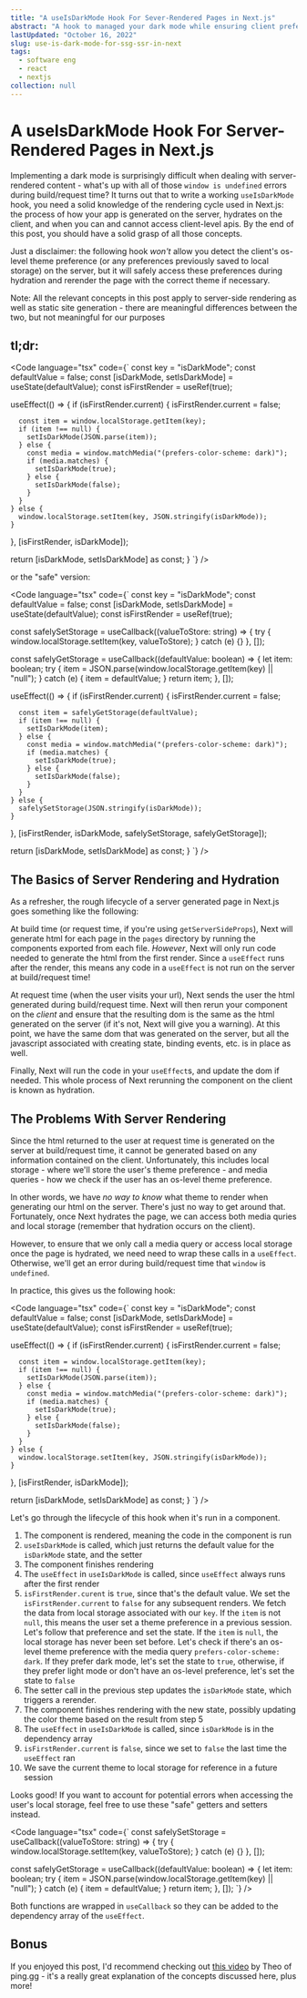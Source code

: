 ```yaml
---
title: "A useIsDarkMode Hook For Sever-Rendered Pages in Next.js"
abstract: "A hook to managed your dark mode while ensuring client preferences are only accessed after hydration"
lastUpdated: "October 16, 2022"
slug: use-is-dark-mode-for-ssg-ssr-in-next
tags:
  - software eng
  - react
  - nextjs
collection: null
---
```


# A useIsDarkMode Hook For Server-Rendered Pages in Next.js

Implementing a dark mode is surprisingly difficult when dealing with server-rendered content - what's up with all of those `window is undefined` errors during build/request time? It turns out that to write a working `useIsDarkMode` hook, you need a solid knowledge of the rendering cycle used in Next.js: the process of how your app is generated on the server, hydrates on the client, and when you can and cannot access client-level apis. By the end of this post, you should have a solid grasp of all those concepts.

Just a disclaimer: the following hook _won't_ allow you detect the client's os-level theme preference (or any preferences previously saved to local storage) on the server, but it will safely access these preferences during hydration and rerender the page with the correct theme if necessary.

<Info>
  Note: All the relevant concepts in this post apply to server-side rendering as
  well as static site generation - there are meaningful differences between the
  two, but not meaningful for our purposes
</Info>

## tl;dr:

<Code language="tsx" code={`
const key = "isDarkMode";
const defaultValue = false;
  const [isDarkMode, setIsDarkMode] = useState(defaultValue);
  const isFirstRender = useRef(true);

  useEffect(() => {
    if (isFirstRender.current) {
      isFirstRender.current = false;

      const item = window.localStorage.getItem(key);
      if (item !== null) {
        setIsDarkMode(JSON.parse(item));
      } else {
        const media = window.matchMedia("(prefers-color-scheme: dark)");
        if (media.matches) {
          setIsDarkMode(true);
        } else {
          setIsDarkMode(false);
        }
      }
    } else {
      window.localStorage.setItem(key, JSON.stringify(isDarkMode));
    }
  }, [isFirstRender, isDarkMode]);

  return [isDarkMode, setIsDarkMode] as const;
}
`} />

or the "safe" version:

<Code language="tsx" code={`
const key = "isDarkMode";
const defaultValue = false;
  const [isDarkMode, setIsDarkMode] = useState(defaultValue);
  const isFirstRender = useRef(true);

  const safelySetStorage = useCallback((valueToStore: string) => {
    try {
      window.localStorage.setItem(key, valueToStore);
    } catch (e) {}
  }, []);

  const safelyGetStorage = useCallback((defaultValue: boolean) => {
    let item: boolean;
    try {
      item = JSON.parse(window.localStorage.getItem(key) || "null");
    } catch (e) {
      item = defaultValue;
    }
    return item;
  }, []);

  useEffect(() => {
    if (isFirstRender.current) {
      isFirstRender.current = false;

      const item = safelyGetStorage(defaultValue);
      if (item !== null) {
        setIsDarkMode(item);
      } else {
        const media = window.matchMedia("(prefers-color-scheme: dark)");
        if (media.matches) {
          setIsDarkMode(true);
        } else {
          setIsDarkMode(false);
        }
      }
    } else {
      safelySetStorage(JSON.stringify(isDarkMode));
    }
  }, [isFirstRender, isDarkMode, safelySetStorage, safelyGetStorage]);

return [isDarkMode, setIsDarkMode] as const;
}
`} />

## The Basics of Server Rendering and Hydration

As a refresher, the rough lifecycle of a server generated page in Next.js goes something like the following:

At build time (or request time, if you're using `getServerSideProps`), Next will generate html for each page in the `pages` directory by running the components exported from each file. _However_, Next will only run code needed to generate the html from the first render. Since a `useEffect` runs after the render, this means any code in a `useEffect` is not run on the server at build/request time!

At request time (when the user visits your url), Next sends the user the html generated during build/request time. Next will then rerun your component on the _client_ and ensure that the resulting dom is the same as the html generated on the server (if it's not, Next will give you a warning). At this point, we have the same dom that was generated on the server, but all the javascript associated with creating state, binding events, etc. is in place as well.

Finally, Next will run the code in your `useEffect`s, and update the dom if needed. This whole process of Next rerunning the component on the client is known as hydration.

## The Problems With Server Rendering

Since the html returned to the user at request time is generated on the server at build/request time, it cannot be generated based on any information contained on the client. Unfortunately, this includes local storage - where we'll store the user's theme preference - and media queries - how we check if the user has an os-level theme preference.

In other words, we have _no way to know_ what theme to render when generating our html on the server. There's just no way to get around that. Fortunately, once Next hydrates the page, we can access both media quries and local storage (remember that hydration occurs on the client).

However, to ensure that we only call a media query or access local storage once the page is hydrated, we need need to wrap these calls in a `useEffect`. Otherwise, we'll get an error during build/request time that `window` is `undefined`.

In practice, this gives us the following hook:

<Code language="tsx" code={`
const key = "isDarkMode";
const defaultValue = false;
  const [isDarkMode, setIsDarkMode] = useState(defaultValue);
  const isFirstRender = useRef(true);

  useEffect(() => {
    if (isFirstRender.current) {
      isFirstRender.current = false;

      const item = window.localStorage.getItem(key);
      if (item !== null) {
        setIsDarkMode(JSON.parse(item));
      } else {
        const media = window.matchMedia("(prefers-color-scheme: dark)");
        if (media.matches) {
          setIsDarkMode(true);
        } else {
          setIsDarkMode(false);
        }
      }
    } else {
      window.localStorage.setItem(key, JSON.stringify(isDarkMode));
    }
  }, [isFirstRender, isDarkMode]);

return [isDarkMode, setIsDarkMode] as const;
}
`} />

Let's go through the lifecycle of this hook when it's run in a component.

1. The component is rendered, meaning the code in the component is run
2. `useIsDarkMode` is called, which just returns the default value for the `isDarkMode` state, and the setter
3. The component finishes rendering
4. The `useEffect` in `useIsDarkMode` is called, since `useEffect` always runs after the first render
5. `isFirstRender.curent` is `true`, since that's the default value. We set the `isFirstRender.current` to `false` for any subsequent renders. We fetch the data from local storage associated with our `key`. If the `item` is not `null`, this means the user set a theme preference in a previous session. Let's follow that preference and set the state. If the `item` is `null`, the local storage has never been set before. Let's check if there's an os-level theme preference with the media query `prefers-color-scheme: dark`. If they prefer dark mode, let's set the state to `true`, otherwise, if they prefer light mode or don't have an os-level preference, let's set the state to `false`
6. The setter call in the previous step updates the `isDarkMode` state, which triggers a rerender.
7. The component finishes rendering with the new state, possibly updating the color theme based on the result from step 5
8. The `useEffect` in `useIsDarkMode` is called, since `isDarkMode` is in the dependency array
9. `isFirstRender.current` is `false`, since we set to `false` the last time the `useEffect` ran
10. We save the current theme to local storage for reference in a future session

Looks good! If you want to account for potential errors when accessing the user's local storage, feel free to use these "safe" getters and setters instead.

<Code language="tsx" code={`
const safelySetStorage = useCallback((valueToStore: string) => {
  try {
    window.localStorage.setItem(key, valueToStore);
  } catch (e) {}
}, []);

const safelyGetStorage = useCallback((defaultValue: boolean) => {
  let item: boolean;
  try {
    item = JSON.parse(window.localStorage.getItem(key) || "null");
  } catch (e) {
    item = defaultValue;
  }
  return item;
}, []);
`} />

Both functions are wrapped in `useCallback` so they can be added to the dependency array of the `useEffect`.

## Bonus

If you enjoyed this post, I'd recommend checking out [this video](https://www.youtube.com/watch?v=d2yNsZd5PMs) by Theo of ping.gg - it's a really great explanation of the concepts discussed here, plus more!
